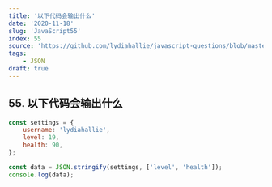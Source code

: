 ```yaml
---
title: '以下代码会输出什么'
date: '2020-11-18'
slug: 'JavaScript55'
index: 55
source: 'https://github.com/lydiahallie/javascript-questions/blob/master/zh-CN/README-zh_CN.md#62-%E8%BE%93%E5%87%BA%E6%98%AF%E4%BB%80%E4%B9%88'
tags:
    - JSON
draft: true
---
```


## 55. 以下代码会输出什么

```js:index.js
const settings = {
	username: 'lydiahallie',
	level: 19,
	health: 90,
};

const data = JSON.stringify(settings, ['level', 'health']);
console.log(data);
```
